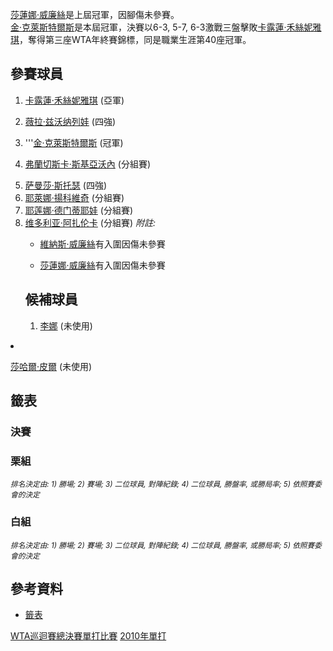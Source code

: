 {{TennisEvents2|2010|WTA巡迴賽總決賽|
 | champ = {{flagicon|BEL}} [[金·克萊斯特爾斯|金·克萊斯特爾斯]]
 | runner = {{flagicon|DEN}} [[卡露蓮·禾絲妮雅琪|卡露蓮·禾絲妮雅琪]]
 | score = 6-3, 5-7, 6-3
}}
{{main|2010年WTA巡回赛总决赛}}

[[莎蓮娜·威廉絲|莎蓮娜·威廉絲]]是上屆冠軍，因腳傷未參賽。<br>
[[金·克萊斯特爾斯|金·克萊斯特爾斯]]是本屆冠軍，決賽以6-3, 5-7, 6-3激戰三盤擊敗[[卡露蓮·禾絲妮雅琪|卡露蓮·禾絲妮雅琪]]，奪得第三座WTA年終賽錦標，同是職業生涯第40座冠軍。

==參賽球員==
{{col-begin}}
{{col-2}}
# {{flagicon|DEN}} [[卡露蓮·禾絲妮雅琪|卡露蓮·禾絲妮雅琪]] (亞軍)
# {{flagicon|RUS}} [[薇拉·兹沃纳列娃|薇拉·兹沃纳列娃]] (四強)
# {{flagicon|BEL}} '''[[金·克萊斯特爾斯|金·克萊斯特爾斯]] (冠軍)
# {{flagicon|ITA}} [[弗蘭切斯卡·斯基亞沃內|弗蘭切斯卡·斯基亞沃內]] (分組賽)
{{col-2}}
<ol start="5">
<li> {{flagicon|AUS}} [[萨曼莎·斯托瑟|萨曼莎·斯托瑟]] (四強)
<li> {{flagicon|SRB}} [[耶萊娜·揚科維奇|耶萊娜·揚科維奇]] (分組賽)
<li> {{flagicon|RUS}} [[耶莲娜·德门蒂耶娃|耶莲娜·德门蒂耶娃]] (分組賽)
<li> {{flagicon|BLR}} [[维多利亚·阿扎伦卡|维多利亚·阿扎伦卡]] (分組賽)
{{col-end}}
''附註:''
* {{flagicon|USA}} [[維納斯·威廉絲|維納斯·威廉絲]]有入圍因傷未參賽
* {{flagicon|USA}} [[莎蓮娜·威廉絲|莎蓮娜·威廉絲]]有入圍因傷未參賽

==候補球員==
{{col-begin}}
{{col-2}}
# {{flagicon|CHN}} [[李娜_(网球运动员)|李娜]] (未使用)
{{col-2}}
<ol start="2">
<li> {{flagicon|ISR}} [[莎哈爾·皮爾|莎哈爾·皮爾]] (未使用)
{{col-end}}

==籤表==
{{Draw key}}
===決賽===
{{4TeamBracket-Tennis3-v2
| RD1=四強
| RD2=決賽

|team-width=200
|score-width=20

| RD1-seed1=1
| RD1-team1={{flagicon|DEN}} '''[[卡露蓮·禾絲妮雅琪|卡露蓮·禾絲妮雅琪]]
| RD1-score1-1='''7
| RD1-score1-2='''6
| RD1-score1-3= 
| RD1-seed2=2
| RD1-team2={{flagicon|RUS}} [[薇拉·兹沃纳列娃|薇拉·兹沃纳列娃]]
| RD1-score2-1=5
| RD1-score2-2=0
| RD1-score2-3= 

| RD1-seed3=3
| RD1-team3={{flagicon|BEL}} '''[[金·克萊斯特爾斯|金·克萊斯特爾斯]]
| RD1-score3-1='''7
| RD1-score3-2='''6
| RD1-score3-3= 
| RD1-seed4=5
| RD1-team4={{flagicon|AUS}} [[萨曼莎·斯托瑟|萨曼莎·斯托瑟]]
| RD1-score4-1=6<sup>3</sup>
| RD1-score4-2=1
| RD1-score4-3= 

| RD2-seed1=1
| RD2-team1={{flagicon|DEN}} [[卡露蓮·禾絲妮雅琪|卡露蓮·禾絲妮雅琪]]
| RD2-score1-1=3
| RD2-score1-2='''7
| RD2-score1-3=3
| RD2-seed2=3
| RD2-team2={{flagicon|BEL}} '''[[金·克萊斯特爾斯|金·克萊斯特爾斯]]
| RD2-score2-1='''6
| RD2-score2-2=5
| RD2-score2-3='''6
}}

===栗組===
{{4TeamRR-TennisWide
| title-1= 
| title-2=分組賽 <br />勝–敗
| title-3=盤 <br />勝–敗
| title-4=局 <br />勝–敗
| title-5=排名
| seed-1=1
| team-1-abbrev={{flagicon|DEN}} '''[[卡露蓮·禾絲妮雅琪|禾絲妮雅琪]]
| team-1={{flagicon|DEN}} '''[[卡露蓮·禾絲妮雅琪|卡露蓮·禾絲妮雅琪]]
| match-w/l-1='''2–1
| set-w/l-1='''4–3
| game-w/l-1='''34–22
| standings-1='''2
| seed-2=4
| team-2-abbrev={{flagicon|ITA}} [[弗蘭切斯卡·斯基亞沃內|斯基亞沃內]] 
| team-2={{nowrap|{{flagicon|ITA}} [[弗蘭切斯卡·斯基亞沃內|弗蘭切斯卡·斯基亞沃內]]}}
| match-w/l-2=1–2
| set-w/l-2=3–4
| game-w/l-2=28–33
| standings-2=3
| seed-3=5
| team-3-abbrev={{flagicon|AUS}} '''[[萨曼莎·斯托瑟|斯托瑟]]
| team-3={{flagicon|AUS}} '''[[萨曼莎·斯托瑟|萨曼莎·斯托瑟]] 
| match-w/l-3='''2–1
| set-w/l-3='''5–2
| game-w/l-3='''41–32
| standings-3='''1
| seed-4=7
| team-4-abbrev={{flagicon|RUS}} [[耶莲娜·德门蒂耶娃|德门蒂耶娃]]
| team-4={{flagicon|RUS}} [[耶莲娜·德门蒂耶娃|耶莲娜·德门蒂耶娃]] 
| match-w/l-4=1–2
| set-w/l-4=2–5
| game-w/l-4=25–41
| standings-4=4
| color-row-1= |1v2='''3–6, 6–1, 6–1 | 1v3=4–6, 3–6 | 1v4='''6–1, 6–1'''
| color-row-2= |2v1=6–3, 1–6, 1–6 |2v3=4–6, 4–6 |2v4='''6–4, 6–2'''
| color-row-3= |3v1='''6–4, 6–3 |3v2='''6–4, 6–4 |3v4=6–4, 4–6, 6–7(4)
| color-row-4= |4v1=1–6, 1–6 |4v2=4–6, 2–6 |4v3= '''4–6, 6–4, 7–6(4)
}}<small>''排名決定由: 1) 勝場; 2) 賽場; 3) 二位球員, 對陣紀錄; 4) 二位球員, 勝盤率, 或勝局率; 5) 依照賽委會的決定''</small>

===白組===
{{4TeamRR-TennisWide
| title-1= 
| title-2=分組賽 <br />勝–敗
| title-3=盤 <br />勝–敗
| title-4=局 <br />勝–敗
| title-5=排名
| seed-1=2
| team-1-abbrev={{flagicon|RUS}} '''[[薇拉·兹沃纳列娃|兹沃纳列娃]]
| team-1={{flagicon|RUS}} '''[[薇拉·兹沃纳列娃|薇拉·兹沃纳列娃]]
| match-w/l-1= '''3–0
| set-w/l-1= '''6–0
| game-w/l-1= '''38–22
| standings-1= '''1
| seed-2=3
| team-2-abbrev={{flagicon|BEL}} '''[[金·克萊斯特爾斯|克萊斯特爾斯]] 
| team-2={{flagicon|BEL}} '''[[金·克萊斯特爾斯|金·克萊斯特爾斯]]
| match-w/l-2= '''2–1
| set-w/l-2= '''4–3
| game-w/l-2= '''38–30
| standings-2= '''2
| seed-3=6
| team-3-abbrev={{flagicon|SRB}} [[耶萊娜·揚科維奇|揚科維奇]]
| team-3={{flagicon|SRB}} [[耶萊娜·揚科維奇|耶萊娜·揚科維奇]] 
| match-w/l-3= 0–3
| set-w/l-3= 0–6
| game-w/l-3= 13–36
| standings-3= 4
| seed-4=8
| team-4-abbrev={{flagicon|BLR}} [[维多利亚·阿扎伦卡|阿扎伦卡]]
| team-4={{nowrap|{{flagicon|BLR}} [[维多利亚·阿扎伦卡|维多利亚·阿扎伦卡]]}} 
| match-w/l-4= 1–2
| set-w/l-4= 3–4
| game-w/l-4= 34–35
| standings-4= 3
| color-row-1= |1v2='''6–4, 7–5 | 1v3='''6–3, 6–0 | 1v4='''7–6(4), 6–4
| color-row-2= |2v1=4–6, 5–7 |2v3='''6–2, 6–3 |2v4='''6–4, 5–7, 6–1 
| color-row-3= |3v1=3–6, 0–6 |3v2=2–6, 3–6  |3v4=4–6, 1–6 
| color-row-4= |4v1=6–7(4), 4–6 |4v2=4–6, 7–5, 1–6 |4v3='''6–4, 6–1 

}}<small>''排名決定由: 1) 勝場; 2) 賽場; 3) 二位球員, 對陣紀錄; 4) 二位球員, 勝盤率, 或勝局率; 5) 依照賽委會的決定''</small>

==參考資料==
* [https://web.archive.org/web/20101121135442/http://www.wtatour.com/SEWTATour-Archive/posting/2010/808/MDS.pdf 籤表]

{{DEFAULTSORT:2010年WTA巡迴賽總決賽單打比賽}}

[[Category:2010年WTA巡迴賽|WTA巡迴賽總決賽單打比賽]]
[[Category:WTA巡迴賽總決賽|2010年單打]]
